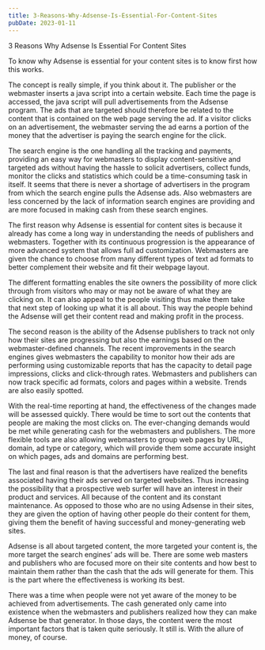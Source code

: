 ```yaml
---
title: 3-Reasons-Why-Adsense-Is-Essential-For-Content-Sites
pubDate: 2023-01-11
---
```


3 Reasons Why Adsense Is Essential For Content Sites 

To know why Adsense is essential for your content sites is to know first how this works. 

The concept is really simple, if you think about it. The publisher or the webmaster inserts a java script into a certain website. Each time the page is accessed, the java script will pull advertisements from the Adsense program. The ads that are targeted should therefore be related to the content that is contained on the web page serving the ad. If a visitor clicks on an advertisement, the webmaster serving the ad earns a portion of the money that the advertiser is paying the search engine for the click.

The search engine is the one handling all the tracking and payments, providing an easy way for webmasters to display content-sensitive and targeted ads without having the hassle to solicit advertisers, collect funds, monitor the clicks and statistics which could be a time-consuming task in itself. It seems that there is never a shortage of advertisers in the program from which the search engine pulls the Adsense ads. Also webmasters are less concerned by the lack of information search engines are providing and are more focused in making cash from these search engines.

The first reason why Adsense is essential for content sites is because it already has come a long way in understanding the needs of publishers and webmasters. Together with its continuous progression is the appearance of more advanced system that allows full ad customization. Webmasters are given the chance to choose from many different types of text ad formats to better complement their website and fit their webpage layout.

The different formatting enables the site owners the possibility of more click through from visitors who may or may not be aware of what they are clicking on. It can also appeal to the people visiting thus make them take that next step of looking up what it is all about. This way the people behind the Adsense will get their content read and making profit in the process.

The second reason is the ability of the Adsense publishers to track not only how their sites are progressing but also the earnings based on the webmaster-defined channels. The recent improvements in the search engines gives webmasters the capability to monitor how their ads are performing using customizable reports that has the capacity to detail page impressions, clicks and click-through rates. Webmasters and publishers can now track specific ad formats, colors and pages within a website. Trends are also easily spotted. 

With the real-time reporting at hand, the effectiveness of the changes made will be assessed quickly. There would be time to sort out the contents that people are making the most clicks on. The ever-changing demands would be met while generating cash for the webmasters and publishers. The more flexible tools are also allowing webmasters to group web pages by URL, domain, ad type or category, which will provide them some accurate insight on which pages, ads and domains are performing best.

The last and final reason is that the advertisers have realized the benefits associated having their ads served on targeted websites. Thus increasing the possibility that a prospective web surfer will have an interest in their product and services. All because of the content and its constant maintenance. As opposed to those who are no using Adsense in their sites, they are given the option of having other people do their content for them, giving them the benefit of having successful and money-generating web sites.

Adsense is all about targeted content, the more targeted your content is, the more target the search engines’ ads will be. There are some web masters and publishers who are focused more on their site contents and how best to maintain them rather than the cash that the ads will generate for them. This is the part where the effectiveness is working its best. 

There was a time when people were not yet aware of the money to be achieved from advertisements. The cash generated only came into existence when the webmasters and publishers realized how they can make Adsense be that generator. In those days, the content were the most important factors that is taken quite seriously. It still is. With the allure of money, of course.